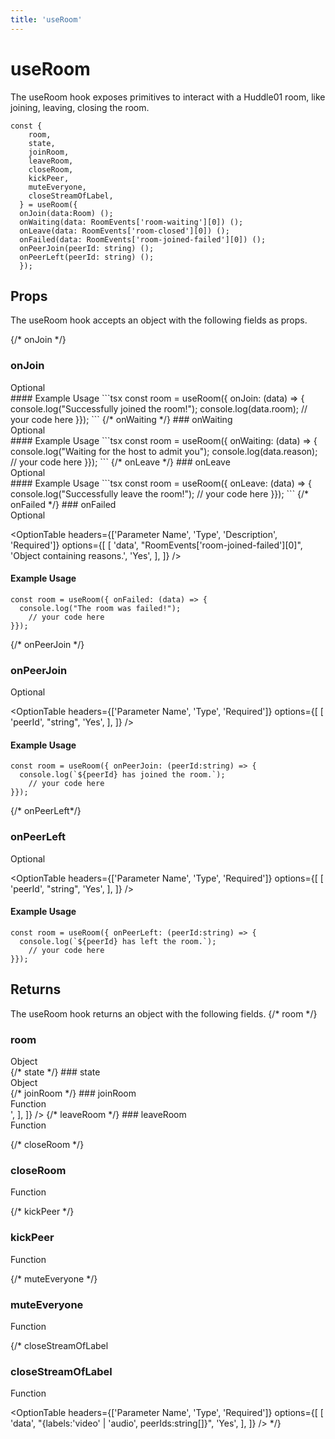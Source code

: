```yaml
---
title: 'useRoom'
---
```



# useRoom
The useRoom hook exposes primitives to interact with a Huddle01 room, like joining, leaving, closing the room.
```tsx
const {
    room,
    state,
    joinRoom,
    leaveRoom,
    closeRoom,
    kickPeer,
    muteEveryone,
    closeStreamOfLabel,
  } = useRoom({
  onJoin(data:Room) ();
  onWaiting(data: RoomEvents['room-waiting'][0]) ();
  onLeave(data: RoomEvents['room-closed'][0]) ();
  onFailed(data: RoomEvents['room-joined-failed'][0]) ();
  onPeerJoin(peerId: string) ();
  onPeerLeft(peerId: string) ();
  });
```
## Props
The useRoom hook accepts an object with the following fields as props.

{/* onJoin */}
### <span className="font-mono font-semibold">onJoin</span>
<div className='w-20 mt-4'>
  <Pill>Optional</Pill>
</div>
<OptionTable
  headers={['Description', 'Return Type']}
  options={[
    [
      'This function will be called when you successfully join a room.',
      'void',
    ],
  ]}
/>
<OptionTable
  headers={['Parameter Name', 'Type', 'Description', 'Required']}
  options={[
    [
      'data',
      '{ room: Room }',
      'Object containing data about the room.',
      'Yes',
    ],
  ]}
/>
#### Example Usage
```tsx
const room = useRoom({ onJoin: (data) => {
  console.log("Successfully joined the room!");
  console.log(data.room);
    // your code here
}});
```
{/* onWaiting */}
### <span className="font-mono font-semibold">onWaiting</span>
<div className='w-20 mt-4'>
  <Pill>Optional</Pill>
</div>
<OptionTable
  headers={['Description', 'Return Type']}
  options={[
    [
      'This function will be called when you are attempting to join the room.',
      'void',
    ],
  ]}
/>
<OptionTable
  headers={['Parameter Name', 'Type', 'Description', 'Required']}
  options={[
    [
      'data',
      "RoomEvents['room-waiting'][0]",
      'Object containing reasons.',
      'Yes',
    ],
  ]}
/>
#### Example Usage
```tsx
const room = useRoom({ onWaiting: (data) => {
  console.log("Waiting for the host to admit you");
  console.log(data.reason);
    // your code here
}});
```
{/* onLeave */}
### <span className="font-mono font-semibold">onLeave</span>
<div className='w-20 mt-4'>
  <Pill>Optional</Pill>
</div>
<OptionTable
  headers={['Description', 'Return Type']}
  options={[
    [
      'This function will be called when you successfully leave the room.',
      'void',
    ],
  ]}
/>
<OptionTable
  headers={['Parameter Name', 'Type', 'Description', 'Required']}
  options={[
    [
      'data',
      "RoomEvents['room-closed'][0]",
      'Object containing reasons.',
      'Yes',
    ],
  ]}
/>
#### Example Usage
```tsx
const room = useRoom({ onLeave: (data) => {
  console.log("Successfully leave the room!");
    // your code here
}});
```
{/* onFailed */}
### <span className="font-mono font-semibold">onFailed</span>
<div className='w-20 mt-4'>
  <Pill>Optional</Pill>
</div>
<OptionTable
  headers={['Description', 'Return Type']}
  options={[
    [
      'This function will be called when you are not able to join the room.',
      'void',
    ],
  ]}
/>

<OptionTable
  headers={['Parameter Name', 'Type', 'Description', 'Required']}
  options={[
    [
      'data',
      "RoomEvents['room-joined-failed'][0]",
      'Object containing reasons.',
      'Yes',
    ],
  ]}
/>
#### Example Usage
```tsx
const room = useRoom({ onFailed: (data) => {
  console.log("The room was failed!");
    // your code here
}});
```

{/* onPeerJoin */}
### <span className="font-mono font-semibold">onPeerJoin</span>
<div className='w-20 mt-4'>
  <Pill>Optional</Pill>
</div>
<OptionTable
  headers={['Description', 'Return Type']}
  options={[
    [
      'This function will be called when a peer successfully joins the room.',
      'void',
    ],
  ]}
/>

<OptionTable
  headers={['Parameter Name', 'Type',  'Required']}
  options={[
    [
      'peerId',
      "string",
      'Yes',
    ],
  ]}
/>
#### Example Usage
```tsx
const room = useRoom({ onPeerJoin: (peerId:string) => {
  console.log(`${peerId} has joined the room.`);
    // your code here
}});
```

{/* onPeerLeft*/}
### <span className="font-mono font-semibold">onPeerLeft</span>
<div className='w-20 mt-4'>
  <Pill>Optional</Pill>
</div>
<OptionTable
  headers={['Description', 'Return Type']}
  options={[
    [
      'This function will be called when a peer successfully left the room.',
      'void',
    ],
  ]}
/>

<OptionTable
  headers={['Parameter Name', 'Type',  'Required']}
  options={[
    [
      'peerId',
      "string",
      'Yes',
    ],
  ]}
/>
#### Example Usage
```tsx
const room = useRoom({ onPeerLeft: (peerId:string) => {
  console.log(`${peerId} has left the room.`);
    // your code here
}});
```

## Returns
The useRoom hook returns an object with the following fields.
{/* room */}
### <span className="font-mono font-semibold">room</span>
<div className='w-20 mt-4'>
  <Pill>Object</Pill>
</div>
<OptionTable
  headers={['Description', 'Type']}
  options={[
    [
      'The currently joined room object.',
      'Room',
    ],
  ]}
/>
{/* state */}
### <span className="font-mono font-semibold">state</span>
<div className='w-20 mt-4'>
  <Pill>Object</Pill>
</div>
<OptionTable
  headers={['Description', 'Type']}
  options={[
    [
      'The state of the currently joined room.',
      'RoomStates',
    ],
  ]}
/>
{/* joinRoom */}
### <span className="font-mono font-semibold">joinRoom</span>
<div className='w-20 mt-4'>
  <Pill>Function</Pill>
</div>
<OptionTable
  headers={['Description', 'Return Type']}
  options={[
    [
      'Join the room.',
      'Promise<Room>',
    ],
  ]}
/>
<OptionTable
  headers={['Params', 'Type', 'Description', 'Required']}
  options={[
    [
      'data',
      '{ roomId: string; token: string }',
      'Object containing the roomId to be joined and the user’s access token.',
      'Yes',
    ],
  ]}
/>
{/* leaveRoom */}
### <span className="font-mono font-semibold">leaveRoom</span>
<div className='w-20 mt-4'>
  <Pill>Function</Pill>
</div>
<OptionTable
  headers={['Description', 'Return Type']}
  options={[
    [
      'Leave the room.',
      'void',
    ],
  ]}
/>

{/* closeRoom */}
### <span className="font-mono font-semibold">closeRoom</span>
<div className='w-20 mt-4'>
  <Pill>Function</Pill>
</div>
<OptionTable
  headers={['Description', 'Return Type']}
  options={[
    [
      'Close the room.',
      'void',
    ],
  ]}
/>


{/* kickPeer */}
### <span className="font-mono font-semibold">kickPeer</span>
<div className='w-20 mt-4'>
  <Pill>Function</Pill>
</div>
<OptionTable
  headers={['Description', 'Return Type']}
  options={[
    [
      'Remove the peer.',
      'void',
    ],
  ]}
/>


{/* muteEveryone */}
### <span className="font-mono font-semibold">muteEveryone</span>
<div className='w-20 mt-4'>
  <Pill>Function</Pill>
</div>
<OptionTable
  headers={['Description', 'Return Type']}
  options={[
    [
      'Mute Everyone',
      'void',
    ],
  ]}
/>


{/* closeStreamOfLabel
### <span className="font-mono font-semibold">closeStreamOfLabel</span>
<div className='w-20 mt-4'>
  <Pill>Function</Pill>
</div>
<OptionTable
  headers={['Description', 'Return Type']}
  options={[
    [
      'Mute Everyone',
      'void',
    ],
  ]}
/>

<OptionTable
  headers={['Parameter Name', 'Type',  'Required']}
  options={[
    [
      'data',
      "{labels:'video' | 'audio', peerIds:string[]}",
      'Yes',
    ],
  ]}
/> */}